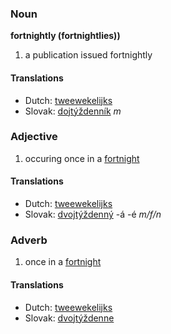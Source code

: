 === Noun ===
'''fortnightly (fortnightlies))'''
# a publication issued fortnightly
==== Translations ====
*Dutch: [[tweewekelijks]]
*Slovak: [[dojtýždenník]] ''m''
=== Adjective ===
# occuring once in a [[fortnight]]
==== Translations ====
*Dutch: [[tweewekelijks]]
*Slovak: [[dvojtýždenný]] -á -é ''m/f/n''
=== Adverb ===
# once in a [[fortnight]]
==== Translations ====
*Dutch: [[tweewekelijks]]
*Slovak: [[dvojtýždenne]]